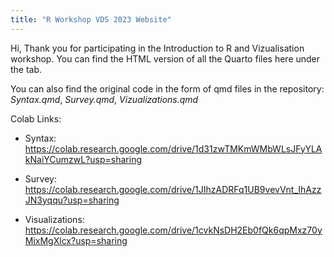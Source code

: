 ---
title: "R Workshop VDS 2023 Website"
---

Hi, Thank you for participating in the Introduction to R and Vizualisation workshop. You can find the HTML version of all the Quarto files here under the tab.

You can also find the original code in the form of qmd files in the repository: *Syntax.qmd*, *Survey.qmd*, *Vizualizations.qmd*

Colab Links:

-   Syntax: <https://colab.research.google.com/drive/1d31zwTMKmWMbWLsJFyYLAkNaiYCumzwL?usp=sharing>

-   Survey: <https://colab.research.google.com/drive/1JIhzADRFq1UB9vevVnt_IhAzzJN3yqqu?usp=sharing>

-   Visualizations: <https://colab.research.google.com/drive/1cvkNsDH2Eb0fQk6qpMxz70yMixMgXlcx?usp=sharing>
